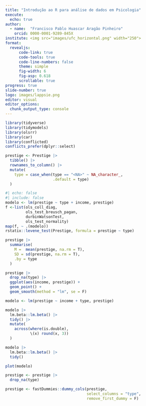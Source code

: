 ```yaml
---
title: "Introdução ao R para análise de dados em Psicologia"
execute:
  echo: true
author: 
  - name:  "Francisco Pablo Huascar Aragão Pinheiro"
    orcid: 0000-0001-9289-845X
institute: <img src="images/ufc_horizontal.png" width="250">
format: 
  revealjs:
      code-link: true
      code-tools: true
      code-line-numbers: false
      theme: simple
      fig-width: 6
      fig-asp: 0.618
      scrollable: true
progress: true
slide-number: true
logo: images/lappsie.png
editor: visual
editor_options: 
  chunk_output_type: console
---
```

```r
library(tidyverse)
library(tidymodels)
library(olsrr)
library(car)
library(conflicted)
conflicts_prefer(dplyr::select)
```

```r
prestige <- Prestige |> 
  tibble() |> 
  rownames_to_column() |> 
  mutate(
    type = case_when(type == "<NA>" ~ NA_character_,
                     .default = type)
  )
```


```r
#| echo: false
#| include: false
modelo <- lm(prestige ~ type + income, prestige)
f <-list(ols_coll_diag,
         ols_test_breusch_pagan,
         durbinWatsonTest,
         ols_test_normality)
map(f, ~ .(modelo))
rstatix::levene_test(Prestige, formula = prestige ~ type)
```

```r
prestige |> 
  summarise(
    M =  mean(prestige, na.rm = T),
    SD = sd(prestige, na.rm = T),
    .by = type
  )
```


```r
prestige |> 
  drop_na(type) |> 
  ggplot(aes(income, prestige)) +
  geom_point() +
  geom_smooth(method = "lm", se = F)
```

```r
modelo <- lm(prestige ~ income + type, prestige)

modelo |> 
  lm.beta::lm.beta() |> 
  tidy() |> 
  mutate(
    across(where(is.double), 
           \(x) round(x, 3))
  )

modelo |> 
  lm.beta::lm.beta() |> 
  tidy()

plot(modelo)
```

```r
prestige <- prestige |> 
  drop_na(type)

prestige <- fastDummies::dummy_cols(prestige, 
                                    select_columns = "type", 
                                    remove_first_dummy = F)
```

